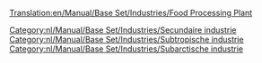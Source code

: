 [[Translation:en/Manual/Base Set/Industries/Food Processing Plant]]

{{nl/Manual/Base Set/Industries/Industrieën|image=en/Manual/Base Set/Industries/Foodprocplant.png
|name=Voedselfabriek
|climates=[[nl/Manual/Klimaat#subtropisch|Subtropisch]], [[nl/Manual/Klimaat#subarctisch|Subarctisch]].
|accepts=[[nl/Manual/Base Set/Cargos/Vee|levende have (vee)]], [[nl/Manual/Base Set/Cargos/Tarwe|tarwe]] (Subarctisch alleen). [[nl/Manual/Base Set/Cargos/Fruit|fruit]], [[nl/Manual/Base Set/Cargos/Mais|mais]] (Subtropisch alleen)
|produces=[[nl/Manual/Base Set/Cargos/Voedsel|Voedsel]]
|notes=Niet aanwezig in [[nl/Manual/Klimaat#gematigd|gematigd klimaat]]. Voedsel is nodig voor gemeenten boven de sneeuwlijn om te kunnen groeien in het subarctische klimaat. In het subtropisch klimaat zijn voedsel en water nodig om steden in de woestijn te laten groeien. 
}}

{{nl/Manual/Base Set/Industries/Navbox Industrieën}}
[[Category:nl/Manual/Base Set/Industries/Secundaire industrie]]
[[Category:nl/Manual/Base Set/Industries/Subtropische industrie]]
[[Category:nl/Manual/Base Set/Industries/Subarctische industrie]]